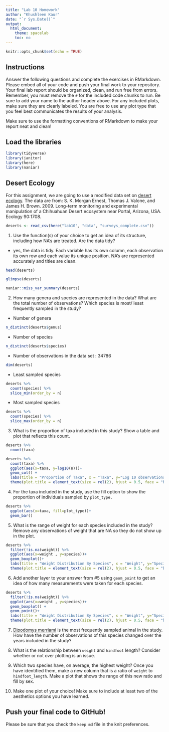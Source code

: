 ```yaml
---
title: "Lab 10 Homework"
author: "Khushleen Kaur"
date: "`r Sys.Date()`"
output:
  html_document:
    theme: spacelab
    toc: no
---
```


```r
knitr::opts_chunk$set(echo = TRUE)
```

## Instructions
Answer the following questions and complete the exercises in RMarkdown. Please embed all of your code and push your final work to your repository. Your final lab report should be organized, clean, and run free from errors. Remember, you must remove the `#` for the included code chunks to run. Be sure to add your name to the author header above. For any included plots, make sure they are clearly labeled. You are free to use any plot type that you feel best communicates the results of your analysis.  

Make sure to use the formatting conventions of RMarkdown to make your report neat and clean!  

## Load the libraries
```r
library(tidyverse)
library(janitor)
library(here)
library(naniar)
``` 

## Desert Ecology
For this assignment, we are going to use a modified data set on [desert ecology](http://esapubs.org/archive/ecol/E090/118/). The data are from: S. K. Morgan Ernest, Thomas J. Valone, and James H. Brown. 2009. Long-term monitoring and experimental manipulation of a Chihuahuan Desert ecosystem near Portal, Arizona, USA. Ecology 90:1708.
```r
deserts <- read_csv(here("lab10", "data", "surveys_complete.csv"))
```

1. Use the function(s) of your choice to get an idea of its structure, including how NA's are treated. Are the data tidy?  
- yes, the data is tidy. Each variable has its own column, each observation its own row and each value its unique position. NA's are represented accurately and titles are clean.
```r
head(deserts)
```

```r
glimpse(deserts)
```
```r
naniar::miss_var_summary(deserts)
```

2. How many genera and species are represented in the data? What are the total number of observations? Which species is most/ least frequently sampled in the study?

- Number of genera
```r
n_distinct(deserts$genus)
```
- Number of species
```r
n_distinct(deserts$species)
```
- Number of observations in the data set : 34786 
```r
dim(deserts)
```
- Least sampled species
```r
deserts %>% 
  count(species) %>% 
  slice_min(order_by = n)
```
- Most sampled species
```r
deserts %>% 
  count(species) %>% 
  slice_max(order_by = n)
```

3. What is the proportion of taxa included in this study? Show a table and plot that reflects this count.
```r
deserts %>% 
  count(taxa)
```
```r
deserts %>% 
  count(taxa) %>% 
  ggplot(aes(x=taxa, y=log10(n)))+
  geom_col() +
  labs(title = "Proportion of Taxa", x = "Taxa", y="Log 10 observations")+
  theme(plot.title = element_text(size = rel(2), hjust = 0.5, face = "bold"), axis.title = element_text(size = rel(1.2)))
```

4. For the taxa included in the study, use the fill option to show the proportion of individuals sampled by `plot_type.`
```r
deserts %>% 
  ggplot(aes(x=taxa, fill=plot_type))+
  geom_bar()
```

5. What is the range of weight for each species included in the study? Remove any observations of weight that are NA so they do not show up in the plot.
```r
deserts %>% 
  filter(!is.na(weight)) %>% 
  ggplot(aes(x=weight , y=species))+
  geom_boxplot()+
  labs(title = "Weight Distribution By Species", x = "Weight", y="Species")+
  theme(plot.title = element_text(size = rel(2), hjust = 0.5, face = "bold"), axis.title = element_text(size = rel(1.2)))
```

6. Add another layer to your answer from #5 using `geom_point` to get an idea of how many measurements were taken for each species.
```r
deserts %>% 
  filter(!is.na(weight)) %>% 
  ggplot(aes(x=weight , y=species))+
  geom_boxplot() +
  geom_point()+
  labs(title = "Weight Distribution By Species", x = "Weight", y="Species")+
  theme(plot.title = element_text(size = rel(2), hjust = 0.5, face = "bold"), axis.title = element_text(size = rel(1.2)))
```
7. [Dipodomys merriami](https://en.wikipedia.org/wiki/Merriam's_kangaroo_rat) is the most frequently sampled animal in the study. How have the number of observations of this species changed over the years included in the study?

8. What is the relationship between `weight` and `hindfoot` length? Consider whether or not over plotting is an issue.

9. Which two species have, on average, the highest weight? Once you have identified them, make a new column that is a ratio of `weight` to `hindfoot_length`. Make a plot that shows the range of this new ratio and fill by sex.

10. Make one plot of your choice! Make sure to include at least two of the aesthetics options you have learned.

## Push your final code to GitHub!
Please be sure that you check the `keep md` file in the knit preferences. 